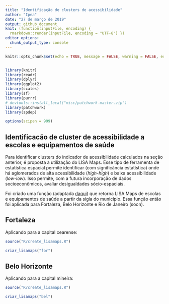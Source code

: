 ```yaml
---
title: "Identificação de clusters de acessibilidade"
author: "Ipea"
date: "27 de março de 2019"
output: github_document
knit: (function(inputFile, encoding) {
  rmarkdown::render(inputFile, encoding = "UTF-8") })
editor_options: 
  chunk_output_type: console
---
```


```r
knitr::opts_chunk$set(echo = TRUE, message = FALSE, warning = FALSE, error = FALSE, eval = TRUE)


library(knitr)
library(readr)
library(dplyr)
library(ggplot2)
library(scales)
library(sf)
library(purrr)
# devtools::install_local("misc/patchwork-master.zip")
library(patchwork)
library(spdep)

options(scipen = 999)

```

## Identificacão de cluster de acessibilidade a escolas e equipamentos de saúde

Para identificar clusters do indicador de acessibilidade calculados na seção anterior, é proposta a utilização do LISA Maps. Esse tipo de ferramenta de estatística espacial permite identificar (com significância estatística) onde há aglomerados de alta acessibilidade (_high-high_) e baixa acessibilidade (_low-low_). Isso permite, com a futura incorporação de dados socioeconômicos, avaliar desigualdades sócio-espaciais.

Foi criado uma função (adaptada [daqui](https://stackoverflow.com/questions/37664728/create-a-map-of-spatial-clusters-lisa-in-r)) que retorna LISA Maps de escolas e equipamentos de saúde a partir da sigla do município. Essa função então foi aplicada para Fortaleza, Belo Horizonte e Rio de Janeiro (soon).

## Fortaleza

Aplicando para a capital cearense:

```r

source("R/create_lisamaps.R")

criar_lisamaps("for")

```

## Belo Horizonte

Aplicando para a capital mineira:

```r

source("R/create_lisamaps.R")

criar_lisamaps("bel")

```






